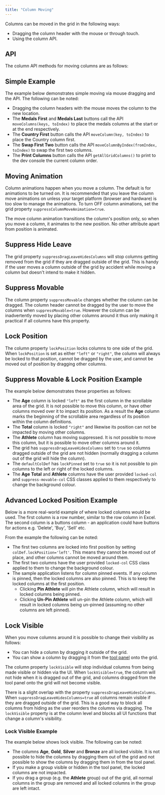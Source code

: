 ```yaml
---
title: "Column Moving"
---
```


Columns can be moved in the grid in the following ways:

- Dragging the column header with the mouse or through touch.
- Using the column API.

## API

The column API methods for moving columns are as follows:

<api-documentation source='column-api/api.json' section='Moving' names='["moveColumn", "moveColumns", "moveColumnByIndex"]'></api-documentation>

## Simple Example

The example below demonstrates simple moving via mouse dragging and the API. The following can be noted:

- Dragging the column headers with the mouse moves the column to the new location.
- The **Medals First** and **Medals Last** buttons call the API `moveColumns(keys, toIndex)` to place the medals columns at the start or at the end respectively.
- The **Country First** button calls the API `moveColumn(key, toIndex)` to place the Country column first.
- The **Swap First Two** button calls the API `moveColumnByIndex(fromIndex, toIndex)` to swap the first two columns.
- The **Print Columns** button calls the API `getAllGridColumns()` to print to the dev console the current column order.

<GridExampleRunner title='Column Moving Simple' name='moving-simple' type='generated'></GridExampleRunner>

## Moving Animation

Column animations happen when you move a column. The default is for animations to be turned on. It is recommended that you leave the column move animations on unless your target platform (browser and hardware) is too slow to manage the animations. To turn OFF column animations, set the grid property `suppressColumnMoveAnimation=true`.

<image-caption src="column-moving/resources/column-animation.gif" alt="Column Animation" maxwidth="35rem" centered="true" constrained="true"></image-caption>

The move column animation transitions the column's position only, so when you move a column, it animates to the new position. No other attribute apart from position is animated.

## Suppress Hide Leave

The grid property `suppressDragLeaveHidesColumns` will stop columns getting removed from the grid if they are dragged outside of the grid. This is handy if the user moves a column outside of the grid by accident while moving a column but doesn't intend to make it hidden.

## Suppress Movable

The column property `suppressMovable` changes whether the column can be dragged. The column header cannot be dragged by the user to move the columns when `suppressMovable=true`. However the column can be inadvertently moved by placing other columns around it thus only making it practical if all columns have this property.

## Lock Position

The column property `lockPosition` locks columns to one side of the grid. When `lockPosition` is set as either `"left"` or `"right"`, the column will always be locked to that position, cannot be dragged by the user, and cannot be moved out of position by dragging other columns.

## Suppress Movable &amp; Lock Position Example

The example below demonstrates these properties as follows:

- The **Age** column is locked `"left"` as the first column in the scrollable area of the grid. It is not possible to move this column, or have other columns moved over it to impact its position. As a result the **Age** column marks the beginning of the scrollable area regardless of its position within the column definitions.
- The **Total** column is locked `"right"` and likewise its position can not be impacted by moving other columns.
- The **Athlete** column has moving suppressed. It is not possible to move this column, but it is possible to move other columns around it.
- The grid has `suppressDragLeaveHidesColumns` set to `true` so columns dragged outside of the grid are not hidden (normally dragging a column out of the grid will hide the column).
- The `defaultColDef` has `lockPinned` set to `true` so it is not possible to pin columns to the left or right of the locked columns. 
- The **Age** **Total** and **Athlete** columns have the user provided `locked-col` and `suppress-movable-col` CSS classes applied to them respectively to change the background colour.

<GridExampleRunner title='Column Suppress & Lock' name='suppress-and-lock' type='generated'></GridExampleRunner>

## Advanced Locked Position Example

Below is a more real-world example of where locked columns would be used. The first column is a row number, similar to the row column in Excel. The second column is a buttons column - an application could have buttons for actions e.g. 'Delete', 'Buy', 'Sell' etc.

From the example the following can be noted:


- The first two columns are locked into first position by setting `colDef.lockPosition='left'`. This means they cannot be moved out of place, and other columns cannot be moved around them.
- The first two columns have the user provided `locked-col` CSS class applied to them to change the background colour.
- The sample application listens for column pinned events. If any column is pinned, then the locked columns are also pinned. This is to keep the locked columns at the first position.
    - Clicking **Pin Athlete** will pin the Athlete column, which will result in locked columns being pinned.
    - Clicking **Un-Pin Athlete** will un-pin the Athlete column, which will result in locked columns being un-pinned (assuming no other columns are left pinned).

<GridExampleRunner title='Advanced Lock' name='advanced-lock' type='generated'></GridExampleRunner>

## Lock Visible

When you move columns around it is possible to change their visibility as follows:

- You can hide a column by dragging it outside of the grid.
- You can show a column by dragging it from the [tool panel](/tool-panel/) onto the grid.

The column property `lockVisible` will stop individual columns from being made visible or hidden via the UI. When `lockVisible=true`, the column will not hide when it is dragged out of the grid, and columns dragged from the tool panel onto the grid will not become visible.

There is a slight overlap with the property `suppressDragLeaveHidesColumns`. When `suppressDragLeaveHidesColumns=true` all columns remain visible if they are dragged outside of the grid. This is a good way to block all columns from hiding as the user reorders the columns via dragging. The `lockVisible` property is at the column level and blocks all UI functions that change a column's visibility.

### Lock Visible Example

The example below shows lock visible. The following can be noted:


- The columns **Age**, **Gold**, **Silver** and **Bronze** are all locked visible. It is not possible to hide the columns by dragging them out of the grid and not possible to show the columns by dragging them in from the tool panel.
- If you make a group visible or hidden in the tool panel, the locked columns are not impacted.
- If you drag a group (e.g. the **Athlete** group) out of the grid, all normal columns in the group are removed and all locked columns in the group are left intact.

<GridExampleRunner title='Lock Visible' name='lock-visible' type='generated' options='{ "exampleHeight": 550, "enterprise": true, "modules": ["clientside", "columnpanel", "filterpanel" ] }'></GridExampleRunner>

